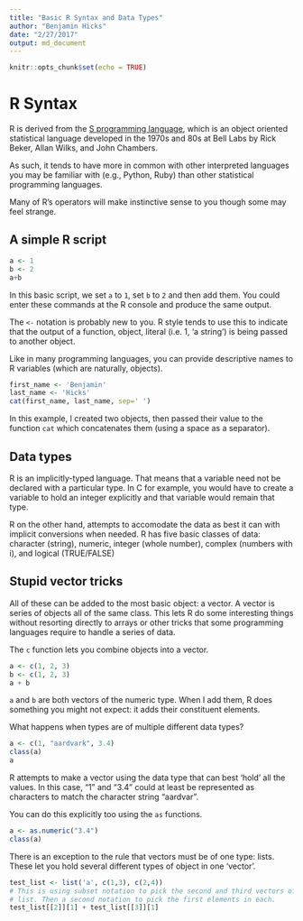 ```yaml
---
title: "Basic R Syntax and Data Types"
author: "Benjamin Hicks"
date: "2/27/2017"
output: md_document
---
```


```r
knitr::opts_chunk$set(echo = TRUE)
```

# R Syntax

R is derived from the [S programming language](https://en.wikipedia.org/wiki/S_(programming_language)),
which is an object oriented statistical language developed in the 1970s and
80s at Bell Labs by Rick Beker, Allan Wilks, and John Chambers.

As such, it tends to have more in common with other interpreted languages you 
may be familiar with (e.g., Python, Ruby) than other statistical programming
languages.

Many of R's operators will make instinctive sense to you though some may feel
strange.

## A simple R script

```r
a <- 1 
b <- 2
a+b
```

In this basic script, we set `a` to `1`, set `b` to `2` and then add them. You
could enter these commands at the R console and produce the same output.

The `<-` notation is probably new to you. R style tends to use this to indicate
that the output of a function, object, literal (i.e. 1, 'a string') is being
passed to another object.

Like in many programming languages, you can provide descriptive names to R variables
(which are naturally, objects).

```r
first_name <- 'Benjamin'
last_name <- 'Hicks'
cat(first_name, last_name, sep=' ')
```

In this example, I created two objects, then passed their value to the function
`cat` which concatenates them (using a space as a separator).

##  Data types
R is an implicitly-typed language. That means that a variable need not be declared
with a particular type. In C for example, you would have to create a variable
to hold an integer explicitly and that variable would remain that type.

R on the other hand, attempts to accomodate the data as best it can with implicit
conversions when needed. R has five basic classes of data: character (string),
numeric, integer (whole number), complex (numbers with i), and logical (TRUE/FALSE)


## Stupid vector tricks
All of these can be added to the most basic object: a vector. A vector is series
of objects all of the same class. This lets R do some interesting things without
resorting directly to arrays or other tricks that some programming languages require
to handle a series of data.

The `c` function lets you combine objects into a vector.
```r
a <- c(1, 2, 3)
b <- c(1, 2, 3)
a + b

```

`a` and `b` are both vectors of the numeric type. When I add them, R does something
you might not expect: it adds their constituent elements.

What happens when types are of multiple different data types? 

```r
a <- c(1, "aardvark", 3.4)
class(a)
a
```

R attempts to make a vector using the data type that can best 'hold' all the values.
In this case, "1" and "3.4" could at least be represented as characters to match
the character string "aardvar".

You can do this explicitly too using the `as` functions.

```r
a <- as.numeric("3.4")
class(a)
```

There is an exception to the rule that vectors must be of one type: lists.
These let you hold several different types of object in one 'vector'.

```r
test_list <- list('a', c(1,3), c(2,4))
# This is using subset notation to pick the second and third vectors of the
# list. Then a second notation to pick the first elements in each.
test_list[[2]][1] + test_list[[3]][1]

```


